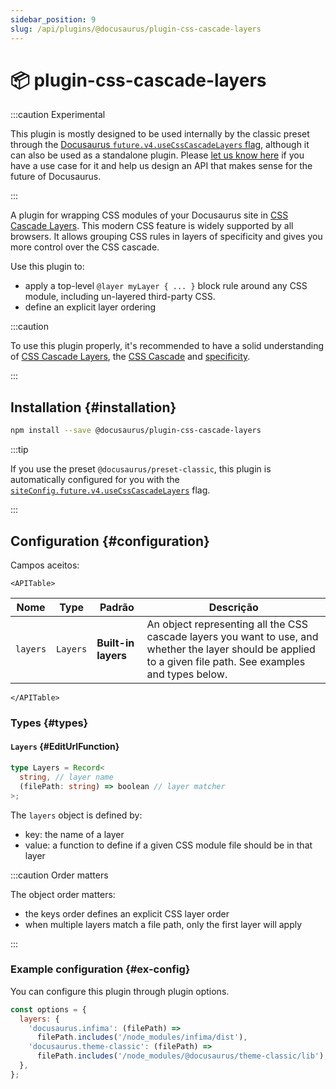 ```yaml
---
sidebar_position: 9
slug: /api/plugins/@docusaurus/plugin-css-cascade-layers
---
```


# 📦 plugin-css-cascade-layers


:::caution Experimental

This plugin is mostly designed to be used internally by the classic preset through the [Docusaurus `future.v4.useCssCascadeLayers` flag](../docusaurus.config.js.mdx#future), although it can also be used as a standalone plugin. Please [let us know here](https://github.com/facebook/docusaurus/pull/11142) if you have a use case for it and help us design an API that makes sense for the future of Docusaurus.

:::

A plugin for wrapping CSS modules of your Docusaurus site in [CSS Cascade Layers](https://css-tricks.com/css-cascade-layers/). This modern CSS feature is widely supported by all browsers. It allows grouping CSS rules in layers of specificity and gives you more control over the CSS cascade.

Use this plugin to:

- apply a top-level `@layer myLayer { ... }` block rule around any CSS module, including un-layered third-party CSS.
- define an explicit layer ordering

:::caution

To use this plugin properly, it's recommended to have a solid understanding of [CSS Cascade Layers](https://css-tricks.com/css-cascade-layers/), the [CSS Cascade](https://developer.mozilla.org/docs/Web/CSS/CSS_cascade/Cascade) and [specificity](https://developer.mozilla.org/en-US/docs/Web/CSS/CSS_cascade/Specificity).

:::

## Installation {#installation}

```bash npm2yarn
npm install --save @docusaurus/plugin-css-cascade-layers
```

:::tip

If you use the preset `@docusaurus/preset-classic`, this plugin is automatically configured for you with the [`siteConfig.future.v4.useCssCascadeLayers`](../docusaurus.config.js.mdx#future) flag.

:::

## Configuration {#configuration}

Campos aceitos:

```mdx-code-block
<APITable>
```

| Nome     | Type     | Padrão              | Descrição                                                                                                                                                      |
| -------- | -------- | ------------------- | -------------------------------------------------------------------------------------------------------------------------------------------------------------- |
| `layers` | `Layers` | **Built-in layers** | An object representing all the CSS cascade layers you want to use, and whether the layer should be applied to a given file path. See examples and types below. |

```mdx-code-block
</APITable>
```

### Types {#types}

#### `Layers` {#EditUrlFunction}

```ts
type Layers = Record<
  string, // layer name
  (filePath: string) => boolean // layer matcher
>;
```

The `layers` object is defined by:

- key: the name of a layer
- value: a function to define if a given CSS module file should be in that layer

:::caution Order matters

The object order matters:

- the keys order defines an explicit CSS layer order
- when multiple layers match a file path, only the first layer will apply

:::

### Example configuration {#ex-config}

You can configure this plugin through plugin options.

```js
const options = {
  layers: {
    'docusaurus.infima': (filePath) =>
      filePath.includes('/node_modules/infima/dist'),
    'docusaurus.theme-classic': (filePath) =>
      filePath.includes('/node_modules/@docusaurus/theme-classic/lib'),
  },
};
```
